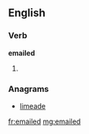 ==English==

===Verb===
'''emailed'''

# {{past of|[[email]]}}

===Anagrams===
* [[limeade#English|limeade]]

[[fr:emailed]]
[[mg:emailed]]